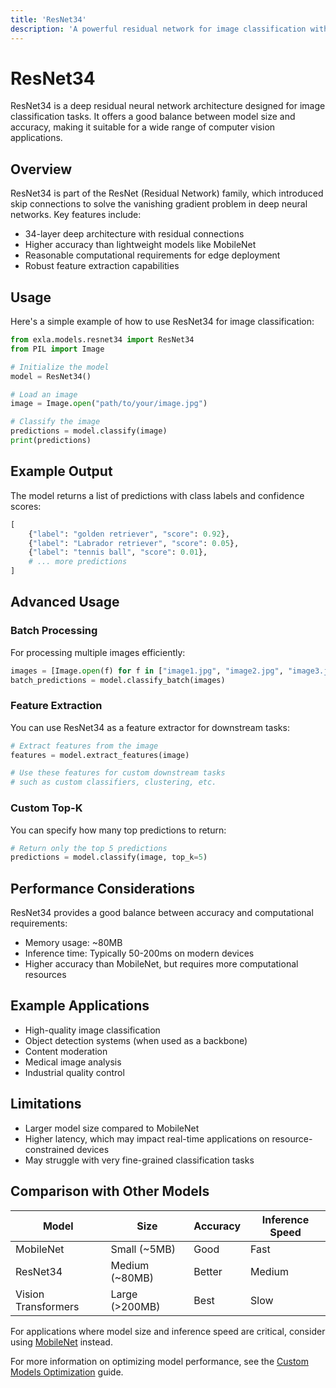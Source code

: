 ```yaml
---
title: 'ResNet34'
description: 'A powerful residual network for image classification with high accuracy'
---
```


# ResNet34

ResNet34 is a deep residual neural network architecture designed for image classification tasks. It offers a good balance between model size and accuracy, making it suitable for a wide range of computer vision applications.

## Overview

ResNet34 is part of the ResNet (Residual Network) family, which introduced skip connections to solve the vanishing gradient problem in deep neural networks. Key features include:

- 34-layer deep architecture with residual connections
- Higher accuracy than lightweight models like MobileNet
- Reasonable computational requirements for edge deployment
- Robust feature extraction capabilities

## Usage

Here's a simple example of how to use ResNet34 for image classification:

```python
from exla.models.resnet34 import ResNet34
from PIL import Image

# Initialize the model
model = ResNet34()

# Load an image
image = Image.open("path/to/your/image.jpg")

# Classify the image
predictions = model.classify(image)
print(predictions)
```

## Example Output

The model returns a list of predictions with class labels and confidence scores:

```python
[
    {"label": "golden retriever", "score": 0.92},
    {"label": "Labrador retriever", "score": 0.05},
    {"label": "tennis ball", "score": 0.01},
    # ... more predictions
]
```

## Advanced Usage

### Batch Processing

For processing multiple images efficiently:

```python
images = [Image.open(f) for f in ["image1.jpg", "image2.jpg", "image3.jpg"]]
batch_predictions = model.classify_batch(images)
```

### Feature Extraction

You can use ResNet34 as a feature extractor for downstream tasks:

```python
# Extract features from the image
features = model.extract_features(image)

# Use these features for custom downstream tasks
# such as custom classifiers, clustering, etc.
```

### Custom Top-K

You can specify how many top predictions to return:

```python
# Return only the top 5 predictions
predictions = model.classify(image, top_k=5)
```

## Performance Considerations

ResNet34 provides a good balance between accuracy and computational requirements:

- Memory usage: ~80MB
- Inference time: Typically 50-200ms on modern devices
- Higher accuracy than MobileNet, but requires more computational resources

## Example Applications

- High-quality image classification
- Object detection systems (when used as a backbone)
- Content moderation
- Medical image analysis
- Industrial quality control

## Limitations

- Larger model size compared to MobileNet
- Higher latency, which may impact real-time applications on resource-constrained devices
- May struggle with very fine-grained classification tasks

## Comparison with Other Models

| Model | Size | Accuracy | Inference Speed |
| --- | --- | --- | --- |
| MobileNet | Small (~5MB) | Good | Fast |
| ResNet34 | Medium (~80MB) | Better | Medium |
| Vision Transformers | Large (>200MB) | Best | Slow |

For applications where model size and inference speed are critical, consider using [MobileNet](/models/mobilenet) instead.

For more information on optimizing model performance, see the [Custom Models Optimization](/models/custom-models/optimization) guide. 